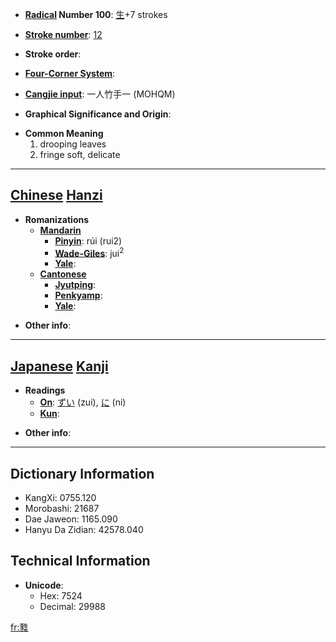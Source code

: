 * '''[[Wiktionary:Chinese radical index| Radical]] Number 100''': [[Wiktionary:Chinese radical index 生|生]]+7 strokes

* '''[[Wiktionary:Chinese total strokes index|Stroke number]]''': [[Wiktionary:Chinese total strokes index 12|12]]

* '''Stroke order''': 

* '''[[Wiktionary:Chinese four corner index|Four-Corner System]]''': 

* '''[[Wiktionary:Chinese Cangjie index|Cangjie input]]''': 一人竹手一 (MOHQM)

* '''Graphical Significance and Origin''': 

* '''Common Meaning'''
*#drooping leaves
*# fringe soft, delicate


----

== [[Chinese]] [[Hanzi]] ==

* '''Romanizations'''
** '''[[Mandarin]]'''
*** '''[[Pinyin]]''': rúi (rui2)
*** '''[[Wade-Giles]]''': jui<sup>2</sup>
*** '''[[Yale]]''': 
** '''[[Cantonese]]'''
*** '''[[Jyutping]]''':
*** '''[[Penkyamp]]''': 
*** '''[[Yale]]''': 

* '''Other info''': 

----

== [[Japanese]] [[Kanji]] ==

* '''Readings'''
** '''[[On]]''': [[ずい]] (zui), [[に]] (ni)
** '''[[Kun]]''': 

* '''Other info''':  

----

== Dictionary Information ==

* KangXi: 0755.120
* Morobashi: 21687
* Dae Jaweon: 1165.090
* Hanyu Da Zidian: 42578.040

== Technical Information ==

* '''Unicode''':
** Hex: 7524
** Decimal: 29988

[[fr:甤]]